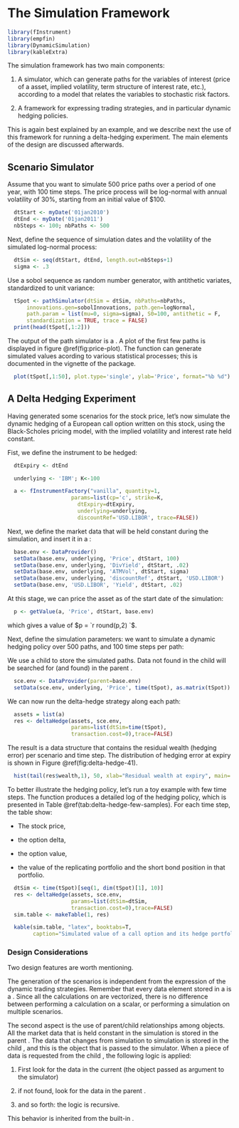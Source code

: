 # The Simulation Framework {#chap:simulation-framework}

```r
library(fInstrument)
library(empfin)
library(DynamicSimulation)
library(kableExtra)
```

The simulation framework has two main components:

1.  A simulator, which can generate paths for the variables of interest
    (price of a asset, implied volatility, term structure of interest
    rate, etc.), according to a model that relates the variables to
    stochastic risk factors.

2.  A framework for expressing trading strategies, and in particular
    dynamic hedging policies.

This is again best explained by an example, and we describe next the use
of this framework for running a delta-hedging experiment. The main
elements of the design are discussed afterwards.

## Scenario Simulator

Assume that you want to simulate 500 price paths over a period of one
year, with 100 time steps. The price process will be log-normal with
annual volatility of $30\%$, starting from an initial value of $\$100$.

```r
  dtStart <- myDate('01jan2010')
  dtEnd <- myDate('01jan2011')
  nbSteps <- 100; nbPaths <- 500
```

Next, define the sequence of simulation dates and the volatility of the simulated log-normal process:

```r
  dtSim <- seq(dtStart, dtEnd, length.out=nbSteps+1)
  sigma <- .3
```

Use a sobol sequence as random number generator, with antithetic variates, standardized to unit variance:

```r
  tSpot <- pathSimulator(dtSim = dtSim, nbPaths=nbPaths,
      innovations.gen=sobolInnovations, path.gen=logNormal,
      path.param = list(mu=0, sigma=sigma), S0=100, antithetic = F,
      standardization = TRUE, trace = FALSE)
  print(head(tSpot[,1:2]))
```

The output of the path simulator is a \class{timeSeries}. A plot of the first few paths is
displayed in figure \@ref(fig:price-plot). The function can generate simulated
values acording to various statistical processes; this is documented in
the vignette of the package.

```r
  plot(tSpot[,1:50], plot.type='single', ylab='Price', format="%b %d")
```

## A Delta Hedging Experiment

Having generated some scenarios for the stock price, let’s now simulate
the dynamic hedging of a European call option written on this stock,
using the Black-Scholes pricing model, with the implied volatility and
interest rate held constant.

Fist, we define the instrument to be hedged:

```r
  dtExpiry <- dtEnd

  underlying <- 'IBM'; K<-100

  a <- fInstrumentFactory("vanilla", quantity=1,
                    params=list(cp='c', strike=K,
                      dtExpiry=dtExpiry,
                      underlying=underlying,
                      discountRef='USD.LIBOR', trace=FALSE))
```

Next, we define the market data that will be held constant during the
simulation, and insert it in a \class{DataProvider}:

```r
  base.env <- DataProvider()
  setData(base.env, underlying, 'Price', dtStart, 100)
  setData(base.env, underlying, 'DivYield', dtStart, .02)
  setData(base.env, underlying, 'ATMVol', dtStart, sigma)
  setData(base.env, underlying, 'discountRef', dtStart, 'USD.LIBOR')
  setData(base.env, 'USD.LIBOR', 'Yield', dtStart, .02)
```

At this stage, we can price the asset as of the start date of the
simulation:

```r
  p <- getValue(a, 'Price', dtStart, base.env)
```

which gives a value of $p = `r round(p,2) `$.

Next, define the simulation parameters: we want to simulate a dynamic
hedging policy over 500 paths, and 100 time steps per path:

We use a child \class{DataProvider} to store the simulated paths. Data not found in the child \class{DataProvider}
will be searched for (and found) in the parent \code{base.env}.

```r
  sce.env <- DataProvider(parent=base.env)
  setData(sce.env, underlying, 'Price', time(tSpot), as.matrix(tSpot))
```

We can now run the delta-hedge strategy along each path:

```r
  assets = list(a)
  res <- deltaHedge(assets, sce.env,
                    params=list(dtSim=time(tSpot),
                    transaction.cost=0),trace=FALSE)
```

The result is a data structure that contains the residual wealth
(hedging error) per scenario and time step. The distribution of hedging
error at expiry is shown in Figure \@ref(fig:delta-hedge-41).

```r
  hist(tail(res$wealth,1), 50, xlab="Residual wealth at expiry", main='')
```

To better illustrate the hedging policy, let’s run a toy example with
few time steps. The function \Rfun{deltaHedge} produces a detailed log of the hedging
policy, which is presented in Table \@ref(tab:delta-hedge-few-samples). For each time step,
the table show:

-   The stock price,

-   the option delta,

-   the option value,

-   the value of the replicating portfolio and the short bond position in that portfolio.

```r
  dtSim <- time(tSpot)[seq(1, dim(tSpot)[1], 10)]
  res <- deltaHedge(assets, sce.env,
                    params=list(dtSim=dtSim,
                    transaction.cost=0),trace=FALSE)
  sim.table <- makeTable(1, res)
```

```r
  kable(sim.table, "latex", booktabs=T, 
        caption="Simulated value of a call option and its hedge portfolio over time")
```

### Design Considerations

Two design features are worth mentioning.

The generation of the scenarios is independent from the expression of
the dynamic trading strategies. Remember that every data element stored
in a \class{DataProvider} is a \class{timeSeries}. Since all the calculations on \class{fInstrument} are vectorized, there is no
difference between performing a calculation on a scalar, or performing a
simulation on multiple scenarios.

The second aspect is the use of parent/child relationships among
\class{DataProvider} objects. All the market data that is held constant in the simulation is
stored in the parent \class{DataProvider}. The data that changes from simulation to
simulation is stored in the child \class{DataProvider}, and this is the object that is
passed to the simulator. When a piece of data is requested from the
child \class{DataProvider}, the following logic is applied:

1.  First look for the data in the current \class{DataProvider} (the object passed as
    argument to the simulator)

2.  if not found, look for the data in the parent \class{DataProvider}.

3.  and so forth: the logic is recursive.

This behavior is inherited from the built-in \class{environment}.
